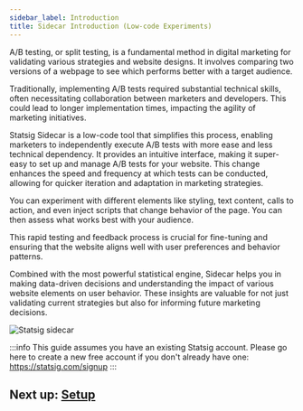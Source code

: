 ```yaml
---
sidebar_label: Introduction
title: Sidecar Introduction (Low-code Experiments)
---
```


A/B testing, or split testing, is a fundamental method in digital marketing for validating various strategies and website designs. It involves comparing two versions of a webpage to see which performs better with a target audience. 

Traditionally, implementing A/B tests required substantial technical skills, often necessitating collaboration between marketers and developers. This could lead to longer implementation times, impacting the agility of marketing initiatives. 

Statsig Sidecar is a low-code tool that simplifies this process, enabling marketers to independently execute A/B tests with more ease and less technical dependency.  It provides an intuitive interface, making it super-easy to set up and manage A/B tests for your website. This change enhances the speed and frequency at which tests can be conducted, allowing for quicker iteration and adaptation in marketing strategies. 

You can experiment with different elements like styling, text content, calls to action, and even inject scripts that change behavior of the page. You can then assess what works best with your audience. 

This rapid testing and feedback process is crucial for fine-tuning and ensuring that the website aligns well with user preferences and behavior patterns.

Combined with the most powerful statistical engine, Sidecar helps you in making data-driven decisions and understanding the impact of various website elements on user behavior. These insights are valuable for not just validating current strategies but also for informing future marketing decisions.

![Statsig sidecar](https://github.com/statsig-io/.github/assets/74588208/85a65ae3-6651-4d5b-87c0-4dadee6c8c30)

:::info
This guide assumes you have an existing Statsig account.  Please go here to create a new free account if you don't already have one: https://statsig.com/signup
:::

## Next up: [Setup](./setup)